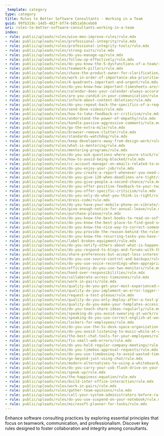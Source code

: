 ```yaml
---
_template: category
type: category
title: Rules to Better Software Consultants - Working in a Team
guid: 99fb319c-14d5-482f-bf74-b851a56cebb0
uri: rules-to-better-software-consultants-working-in-a-team
index:
- rule: public/uploads/rules/wise-men-improve-rules/rule.mdx
- rule: public/uploads/rules/professional-integrity/rule.mdx
- rule: public/uploads/rules/professional-integrity-tools/rule.mdx
- rule: public/uploads/rules/strong-suits/rule.mdx
- rule: public/uploads/rules/do-you-manage-up/rule.mdx
- rule: public/uploads/rules/follow-up-effectively/rule.mdx
- rule: public/uploads/rules/do-you-know-the-5-dysfunctions-of-a-team/rule.mdx
- rule: public/uploads/rules/teamwork-pillars/rule.mdx
- rule: public/uploads/rules/chase-the-product-owner-for-clarification/rule.mdx
- rule: public/uploads/rules/work-in-order-of-importance-aka-priorities/rule.mdx
- rule: public/uploads/rules/4-quadrants-important-and-urgent/rule.mdx
- rule: public/uploads/rules/do-you-know-how-important-timesheets-are/rule.mdx
- rule: public/uploads/rules/calendar-does-your-calendar-always-accurately-show-where-you-are/rule.mdx
- rule: public/uploads/rules/are-you-candid-in-your-communication/rule.mdx
- rule: public/uploads/rules/inform-about-content-deletion/rule.mdx
- rule: public/uploads/rules/do-you-repeat-back-the-specifics-of-a-request/rule.mdx
- rule: public/uploads/rules/send-done-videos/rule.mdx
- rule: public/uploads/rules/how-to-take-feedback-or-criticism/rule.mdx
- rule: public/uploads/rules/understand-the-power-of-empathy/rule.mdx
- rule: public/uploads/rules/handle-passive-aggressive-comments/rule.mdx
- rule: public/uploads/rules/go-the-extra-mile/rule.mdx
- rule: public/uploads/rules/browser-remove-clutter/rule.mdx
- rule: public/uploads/rules/standards-watchdog/rule.mdx
- rule: public/uploads/rules/keep-developers-away-from-design-work/rule.mdx
- rule: public/uploads/rules/what-is-mentoring/rule.mdx
- rule: public/uploads/rules/mentoring-programs/rule.mdx
- rule: public/uploads/rules/do-you-ask-questions-where-youre-stuck/rule.mdx
- rule: public/uploads/rules/how-to-avoid-being-blocked/rule.mdx
- rule: public/uploads/rules/cc-account-manager-on-emails-related-to-new-work/rule.mdx
- rule: public/uploads/rules/do-you-enjoy-your-job/rule.mdx
- rule: public/uploads/rules/do-you-create-a-report-whenever-you-need-a-number-from-a-system/rule.mdx
- rule: public/uploads/rules/do-you-give-120-when-deadlines-are-tight/rule.mdx
- rule: public/uploads/rules/do-you-give-people-a-second-chance/rule.mdx
- rule: public/uploads/rules/do-you-offer-positive-feedback-to-your-team/rule.mdx
- rule: public/uploads/rules/do-you-offer-specific-criticism/rule.mdx
- rule: public/uploads/rules/do-you-only-do-what-you-think-is-right/rule.mdx
- rule: public/uploads/rules/dress-code/rule.mdx
- rule: public/uploads/rules/do-you-have-your-mobile-phone-on-vibrate/rule.mdx
- rule: public/uploads/rules/give-enough-notice-for-annual-leave/rule.mdx
- rule: public/uploads/rules/purchase-please/rule.mdx
- rule: public/uploads/rules/do-you-know-the-best-books-to-read-on-software-development/rule.mdx
- rule: public/uploads/rules/do-you-know-the-best-place-to-find-good-software-videos/rule.mdx
- rule: public/uploads/rules/do-you-know-the-nice-way-to-correct-someone/rule.mdx
- rule: public/uploads/rules/do-you-provide-the-reason-behind-the-rules-rather-than-just-enforce-them/rule.mdx
- rule: public/uploads/rules/do-you-know-the-recurring-tasks-you-have-to-do/rule.mdx
- rule: public/uploads/rules/label-broken-equipment/rule.mdx
- rule: public/uploads/rules/do-you-notify-others-about-what-is-happening-in-the-company/rule.mdx
- rule: public/uploads/rules/do-you-respond-to-blogs-and-forums-with-the-standard-footer/rule.mdx
- rule: public/uploads/rules/share-preferences-but-accept-less-interesting-tasks/rule.mdx
- rule: public/uploads/rules/do-you-use-source-control-and-backups/rule.mdx
- rule: public/uploads/rules/do-you-use-voice-recordings-when-appropriate/rule.mdx
- rule: public/uploads/rules/efficiency-do-you-use-two-monitors/rule.mdx
- rule: public/uploads/rules/hand-over-responsibilities/rule.mdx
- rule: public/uploads/rules/collaborate-across-timezones/rule.mdx
- rule: public/uploads/rules/work-in-pairs/rule.mdx
- rule: public/uploads/rules/quality-do-you-get-your-most-experienced-colleagues-to-check-your-work/rule.mdx
- rule: public/uploads/rules/quality-do-you-implement-an-error-logger-that-has-notifications/rule.mdx
- rule: public/uploads/rules/request-a-test-please/rule.mdx
- rule: public/uploads/rules/quality-do-you-only-deploy-after-a-test-please/rule.mdx
- rule: public/uploads/rules/quality-do-you-make-your-templates-accessible-to-everyone-in-your-organisation/rule.mdx
- rule: public/uploads/rules/do-you-teach-share-ideas-regularly/rule.mdx
- rule: public/uploads/rules/speaking-do-you-avoid-swearing-at-work/rule.mdx
- rule: public/uploads/rules/speaking-do-you-use-correct-english-at-work/rule.mdx
- rule: public/uploads/rules/lockers-for-employees/rule.mdx
- rule: public/uploads/rules/do-you-use-the-5s-desk-space-organization-system-invented-by-the-japanese/rule.mdx
- rule: public/uploads/rules/do-you-avoid-listening-to-music-while-at-work/rule.mdx
- rule: public/uploads/rules/the-best-chat-tools-for-your-employees/rule.mdx
- rule: public/uploads/rules/fix-small-web-errors/rule.mdx
- rule: public/uploads/rules/do-you-hold-regular-company-meetings/rule.mdx
- rule: public/uploads/rules/do-you-timebox-approval-requests/rule.mdx
- rule: public/uploads/rules/do-you-use-timeboxing-to-avoid-wasted-time/rule.mdx
- rule: public/uploads/rules/go-beyond-just-using-chat/rule.mdx
- rule: public/uploads/rules/modern-alternatives-to-using-a-whiteboard/rule.mdx
- rule: public/uploads/rules/do-you-carry-your-usb-flash-drive-on-your-key-ring/rule.mdx
- rule: public/uploads/rules/speak-up/rule.mdx
- rule: public/uploads/rules/the-happiness-equation/rule.mdx
- rule: public/uploads/rules/build-inter-office-interaction/rule.mdx
- rule: public/uploads/rules/work-in-pairs/rule.mdx
- rule: public/uploads/rules/gather-team-opinions/rule.mdx
- rule: public/uploads/rules/call-your-system-administrators-before-raising-a-ticket/rule.mdx
- rule: public/uploads/rules/do-you-use-suspend-on-your-notebook/rule.mdx
- rule: public/uploads/rules/microsoft-planner-for-tasks/rule.mdx
---
```


Enhance software consulting practices by exploring essential principles that focus on teamwork, communication, and professionalism. Discover key rules designed to foster collaboration and integrity among consultants.
